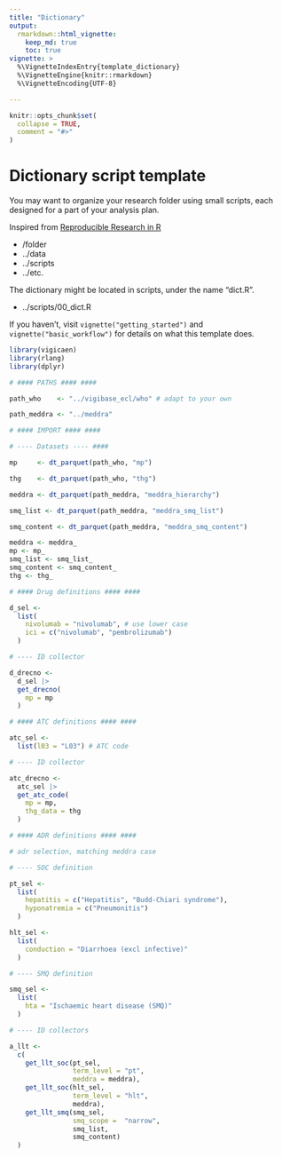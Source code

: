 ```yaml
---
title: "Dictionary"
output: 
  rmarkdown::html_vignette:
    keep_md: true
    toc: true
vignette: >
  %\VignetteIndexEntry{template_dictionary}
  %\VignetteEngine{knitr::rmarkdown}
  %\VignetteEncoding{UTF-8}

---
```


```r
knitr::opts_chunk$set(
  collapse = TRUE,
  comment = "#>"
)
```

# Dictionary script template

You may want to organize your research folder using small scripts,
each designed for a part of your analysis plan.

Inspired from [Reproducible Research in R](https://mjrolland.github.io/reproducibility-checklist/cheatsheet.html)

-    /folder
-    ../data
-    ../scripts
-    ../etc.

The dictionary might be located in scripts, under the name "dict.R".

-    ../scripts/00_dict.R

If you haven't, visit `vignette("getting_started")` and `vignette("basic_workflow")` for details on what this template does.

```r
library(vigicaen)
library(rlang)
library(dplyr)
```

```r
# #### PATHS #### ####

path_who    <- "../vigibase_ecl/who" # adapt to your own

path_meddra <- "../meddra" 

# #### IMPORT #### ####

# ---- Datasets ---- ####

mp     <- dt_parquet(path_who, "mp")

thg    <- dt_parquet(path_who, "thg")

meddra <- dt_parquet(path_meddra, "meddra_hierarchy")

smq_list <- dt_parquet(path_meddra, "meddra_smq_list")

smq_content <- dt_parquet(path_meddra, "meddra_smq_content")
```

```r
meddra <- meddra_
mp <- mp_
smq_list <- smq_list_
smq_content <- smq_content_
thg <- thg_
```

```r
# #### Drug definitions #### ####

d_sel <-
  list(
    nivolumab = "nivolumab", # use lower case
    ici = c("nivolumab", "pembrolizumab")
  )

# ---- ID collector

d_drecno <-
  d_sel |>
  get_drecno(
    mp = mp
  )

# #### ATC definitions #### ####

atc_sel <-
  list(l03 = "L03") # ATC code

# ---- ID collector

atc_drecno <-
  atc_sel |>
  get_atc_code(
    mp = mp,
    thg_data = thg
  )

# #### ADR definitions #### ####

# adr selection, matching meddra case

# ---- SOC definition

pt_sel <-
  list(
    hepatitis = c("Hepatitis", "Budd-Chiari syndrome"),
    hyponatremia = c("Pneumonitis")
  )

hlt_sel <-
  list(
    conduction = "Diarrhoea (excl infective)"
  )

# ---- SMQ definition

smq_sel <-
  list(
    hta = "Ischaemic heart disease (SMQ)"
  )

# ---- ID collectors

a_llt <-
  c(
    get_llt_soc(pt_sel,
                term_level = "pt",
                meddra = meddra),
    get_llt_soc(hlt_sel,
                term_level = "hlt",
                meddra),
    get_llt_smq(smq_sel,
                smq_scope =  "narrow",
                smq_list,
                smq_content)
  )
```

